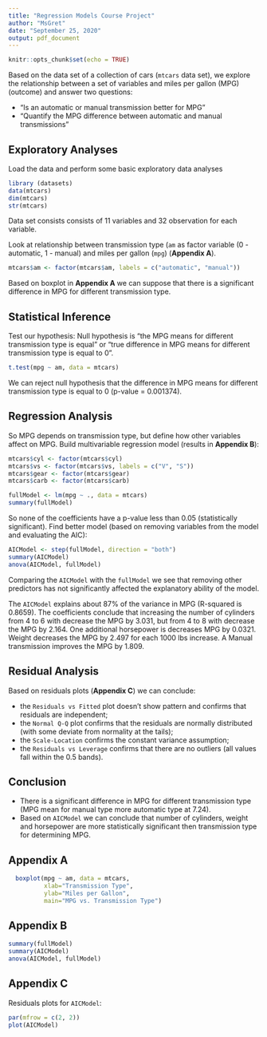 ---
title: "Regression Models Course Project"
author: "MsGret"
date: "September 25, 2020"
output: pdf_document
---

```{r setup, include=FALSE}
knitr::opts_chunk$set(echo = TRUE)
```
Based on the data set of a collection of cars (`mtcars` data set), we explore the relationship between a set of variables and miles per gallon (MPG) (outcome) and answer two questions:

- “Is an automatic or manual transmission better for MPG”
- "Quantify the MPG difference between automatic and manual transmissions"

## Exploratory Analyses

Load the data and perform some basic exploratory data analyses

```{r data}
library (datasets)
data(mtcars)
dim(mtcars)
str(mtcars)
```

Data set consists consists of 11 variables and 32 observation for each variable.

Look at relationship between transmission type (`am` as factor variable (0 - automatic, 1 - manual) and miles per gallon (`mpg`) (**Appendix A**).

```{r}
mtcars$am <- factor(mtcars$am, labels = c("automatic", "manual"))
```

Based on boxplot in **Appendix A** we can suppose that there is a significant 
difference in MPG for different transmission type.


## Statistical Inference

Test our hypothesis: Null hypothesis is "the MPG means for different transmission type is equal" or "true difference in MPG means for different transmission type is equal to 0".

```{r}
t.test(mpg ~ am, data = mtcars)
```

We can reject null hypothesis that the difference in MPG means for different transmission type is equal to 0 (p-value = 0.001374).

## Regression Analysis

So MPG depends on transmission type, but define how other variables affect on MPG. Build multivariable regression model (results in **Appendix B**):

```{r fullModel,results='hide'}
mtcars$cyl <- factor(mtcars$cyl)
mtcars$vs <- factor(mtcars$vs, labels = c("V", "S"))
mtcars$gear <- factor(mtcars$gear)
mtcars$carb <- factor(mtcars$carb)

fullModel <- lm(mpg ~ ., data = mtcars)
summary(fullModel)
```

So none of the coefficients have a p-value less than 0.05 (statistically significant). Find better model (based on removing variables from the model and evaluating the AIC):

```{r,results='hide'}
AICModel <- step(fullModel, direction = "both")
summary(AICModel)
anova(AICModel, fullModel)
```

Comparing the `AICModel` with the `fullModel` we see that removing other predictors has not significantly affected the explanatory ability of the model.

The `AICModel` explains about 87% of the variance in MPG (R-squared is 0.8659). The coefficients conclude that increasing the number of cylinders from 4 to 6 with decrease the MPG by 3.031, but from 4 to 8 with decrease the MPG by 2.164. One additional horsepower is decreases MPG by 0.0321. Weight decreases the MPG by 2.497 for each 1000 lbs increase. A Manual transmission improves the MPG by
1.809.

## Residual Analysis

Based on residuals plots (**Appendix C**) we can conclude:

- the `Residuals vs Fitted` plot doesn't show pattern and confirms that residuals are independent;
- the `Normal Q-Q` plot confirms that the residuals are normally distributed (with some deviate from normality at the tails);
- the `Scale-Location` confirms the constant variance assumption;
- the `Residuals vs Leverage` confirms that there are no outliers (all values fall within the 0.5 bands).

## Conclusion

- There is a significant difference in MPG for different transmission type (MPG mean for manual type more automatic type at 7.24).
- Based on `AICModel` we can conclude that number of cylinders, weight and horsepower are more statistically significant then transmission type for determining MPG.


## Appendix A
 
```{r echo=FALSE}
  boxplot(mpg ~ am, data = mtcars,
          xlab="Transmission Type", 
          ylab="Miles per Gallon",
          main="MPG vs. Transmission Type")
```

## Appendix B

```{r}
summary(fullModel)
summary(AICModel)
anova(AICModel, fullModel)
```

## Appendix C

Residuals plots for `AICModel`:

```{r}
par(mfrow = c(2, 2))
plot(AICModel)
```
